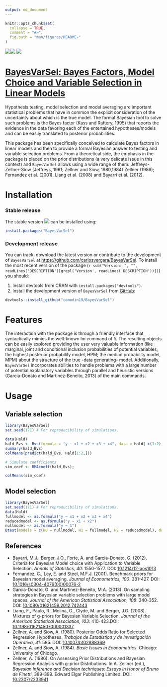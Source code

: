 ```yaml
---
output: md_document
---
```

```r
knitr::opts_chunk$set(
  collapse = TRUE,
  comment = "#>",
  fig.path = "man/figures/README-"
)
```

[![](http://www.r-pkg.org/badges/version/BayesVarSel)](https://cran.r-project.org/package=BayesVarSel)[![](http://cranlogs.r-pkg.org/badges/BayesVarSel)](http://cran.rstudio.com/web/packages/BayesVarSel/index.html) [![](http://cranlogs.r-pkg.org/badges/grand-total/BayesVarSel)](http://cran.rstudio.com/web/packages/BayesVarSel/index.html)

# [BayesVarSel: Bayes Factors, Model Choice and Variable Selection in Linear Models](https://github.com/comodin19/BayesVarSel)

Hypothesis testing, model selection and model averaging are important statistical problems that have in common the explicit consideration of the uncertainty about which is the true model. The formal Bayesian tool to solve such problems is the Bayes factor (Kass and Raftery, 1995) that reports the evidence in the data favoring each of the entertained hypotheses/models and can be easily translated to posterior probabilities.

This package has been specifically conceived to calculate Bayes factors in linear models and then to provide a formal Bayesian answer to testing and variable selection problems. From a theoretical side, the emphasis in the package is placed on the prior distributions (a very delicate issue in this context) and `BayesVarSel` allows using a wide range of them: Jeffreys-Zellner-Siow (Jeffreys, 1961; Zellner and Siow, 1980,1984) Zellner (1986); Fernandez et al. (2001), Liang et al. (2008) and Bayarri et al. (2012).


# Installation

### Stable release
The stable version [![](http://www.r-pkg.org/badges/version/BayesVarSel)](https://cran.r-project.org/package=BayesVarSel) can be installed using:

```r
install.packages("BayesVarSel")
```

### Development release
You can track, download the latest version or contribute to the development of `BayesVarSel` at [https://github.com/carlosvergara/BayesVarSel](https://github.com/comodin19/BayesVarSel). To install the most recent version of the package (`r sub("Version: ", "", readLines('DESCRIPTION')[grepl('Version', readLines('DESCRIPTION'))])`) you should:

1. Install devtools from CRAN with `install.packages("devtools")`.
2. Install the development version of `BayesVarSel` from [GitHub](https://github.com/comodin19/BayesVarSel):

```r
devtools::install_github("comodin19/BayesVarSel")
```

# Features
The interaction with the package is through a friendly interface that syntactically mimics the well-known lm command of `R`. The resulting objects can be easily explored providing the user very valuable information (like marginal, joint and conditional inclusion probabilities of potential variables; the highest posterior probability model, HPM; the median probability model, MPM) about the structure of the true -data generating- model. Additionally, `BayesVarSel` incorporates abilities to handle problems with a large number of potential explanatory variables through parallel and heuristic versions (Garcia-Donato and Martinez-Beneito, 2013) of the main commands.

# Usage

## Variable selection

```r
library(BayesVarSel)
set.seed(171) # For reproducibility of simulations.

data(Hald)
hald_Bvs <- Bvs(formula = "y ~ x1 + x2 + x3 + x4", data = Hald[-c(1:2),])
summary(hald_Bvs)
colMeans(predict(hald_Bvs, Hald[1:2,]))

# Simulate coefficients
sim_coef <- BMAcoeff(hald_Bvs);

colMeans(sim_coef)
```

## Model selection

```r
library(BayesVarSel)
set.seed(171) # For reproducibility of simulations.
data(Hald)
fullmodel <- as.formula("y ~ x1 + x2 + x3 + x4")
reducedmodel <- as.formula("y ~ x1 + x2")
nullmodel <- as.formula("y ~ 1")
Btest(models = c(H0 = nullmodel, H1 = fullmodel, H2 = reducedmodel), data = Hald)
```

## References

- Bayarri, M.J., Berger, J.O., Forte, A. and Garcia-Donato, G. (2012). Criteria for Bayesian Model choice with Application to Variable Selection. *Annals of Statistics, 40*: 1550-1577. DOI: [10.1214/12-aos1013](http://www.dx.doi.org/10.1214/12-aos1013)
- Fernandez, C., Ley, E. and Steel, M.F.J. (2001). Benchmark priors for Bayesian model averaging. *Journal of Econometrics, 100*: 381-427. DOI: [10.1016/s0304-4076(00)00076-2](http://www.dx.doi.org/10.1016/s0304-4076(00)00076-2)
- Garcia-Donato, G. and Martinez-Beneito, M.A. (2013). On sampling strategies in Bayesian variable selection problems with large model spaces. *Journal of the American Statistical Association, 108*: 340-352. DOI: [10.1080/01621459.2012.742443](http://www.dx.doi.org/10.1080/01621459.2012.742443)
- Liang, F., Paulo, R., Molina, G., Clyde, M. and Berger, J.O. (2008). Mixtures of g-priors for Bayesian Variable Selection. *Journal of the American Statistical Association, 103*: 410-423.DOI: [10.1198/016214507000001337](http://www.dx.doi.org/10.1198/016214507000001337)
- Zellner, A. and Siow, A. (1980). Posterior Odds Ratio for Selected Regression Hypotheses. *Trabajos de Estadística y de Investigación Operativa, 31*: 585. DOI: [10.1007/bf02888369](http://www.dx.doi.org/10.1007/bf02888369)
- Zellner, A. and Siow, A. (1984). *Basic Issues in Econometrics*. Chicago: University of Chicago.
- Zellner, A. (1986). On Assessing Prior Distributions and Bayesian Regression Analysis with g-prior Distributions. In A. Zellner (ed.), *Bayesian Inference and Decision techniques: Essays in Honor of Bruno de Finetti*, 389-399. Edward Elgar Publishing Limited. DOI: [10.2307/2233941](http://www.dx.doi.org/10.2307/2233941)
